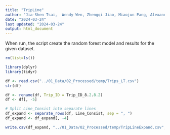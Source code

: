 ```yaml
---
title: "TripLine"
author: "Jia-Shen Tsai,  Wendy Wen, Zhengqi Jiao, Miaojun Pang, Alexander Yoshizumi"
date: "2024-03-24"
last updated: "2024-03-24"
output: html_document
---
```

When run, the script create the random forest model and results for the given dataset.

```r
rm(list=ls())

library(dplyr)
library(tidyr)
```

```r
df <- read.csv("../01_Data/02_Processed/temp/Trips_LT.csv")
str(df)

df <- rename(df, Trip_ID = Trip_ID_8.2.8.2)
df <- df[, -5]
```

```r
# Split Line_Consist into separate lines
df_expand <- separate_rows(df, Line_Consist, sep = ", ")
df_expand <- df_expand[, -4]
```
```r
write.csv(df_expand, "../01_Data/02_Processed/temp/TripLineExpand.csv", row.names = FALSE)
```

